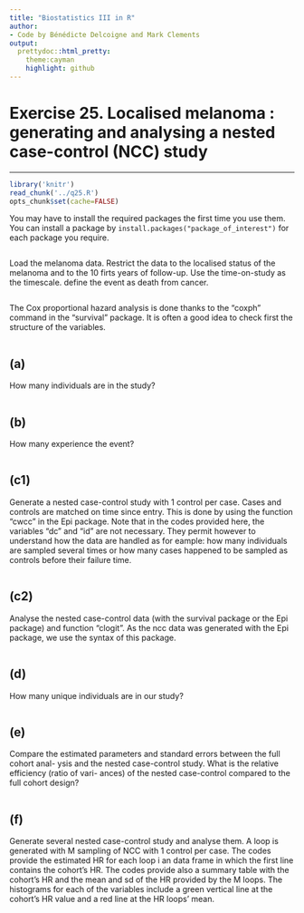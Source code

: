```yaml
---
title: "Biostatistics III in R"
author:
- Code by Bénédicte Delcoigne and Mark Clements
output:
  prettydoc::html_pretty:
    theme:cayman
    highlight: github
---
```


# Exercise 25. Localised melanoma : generating and analysing a nested case-control (NCC) study #

-----------

```r
library('knitr')
read_chunk('../q25.R')
opts_chunk$set(cache=FALSE)
```

You may have to install the required packages the first time you use them. You can install a package by `install.packages("package_of_interest")` for each package you require.

```r
```
Load the melanoma data. Restrict the data to the localised status of the melanoma and to the 10 firts years of follow-up. Use the time-on-study as the timescale. define the event as death from cancer.

```r
```

The Cox proportional hazard analysis is done thanks to the "coxph" command in the "survival" package. It is often a good idea to check first the structure of the variables.

```r
```

## (a) ## 
How many individuals are in the study?

```r
```

## (b) ## 
How many experience the event?

```r
```

## (c1) ## 
Generate  a nested case-control study with 1 control per case. Cases and controls are matched on time since entry. This is done by using the function "cwcc" in the Epi package. Note that in the codes provided here, the variables "dc" and "id" are not necessary. They permit however to understand how the data are handled as for eample: how many individuals are sampled several times or how many cases happened to be sampled as controls before their failure time.

```r
```

## (c2) ## 
Analyse the nested case-control data (with the survival package or the Epi package) and function "clogit". As the ncc data was generated with the Epi package, we use the syntax of this package.

```r
```

## (d) ## 
How many unique individuals are in our study?

```r
```

## (e) ## 
Compare the estimated parameters and standard errors between the full cohort anal-
ysis and the nested case-control study. What is the relative efficiency (ratio of vari-
ances) of the nested case-control compared to the full cohort design?

```r
```

## (f) ## 
Generate several nested case-control study and analyse them. A loop is generated with M sampling of NCC with 1 control per case. The codes provide the estimated HR for each loop i an data frame in which the first line contains the cohort's HR. The codes provide also a summary table with the cohort's HR and the mean and sd of the HR provided by the M loops. The histograms for each of the variables include a green vertical line at the cohort's HR value and a red line at the HR loops' mean.

```r
```

